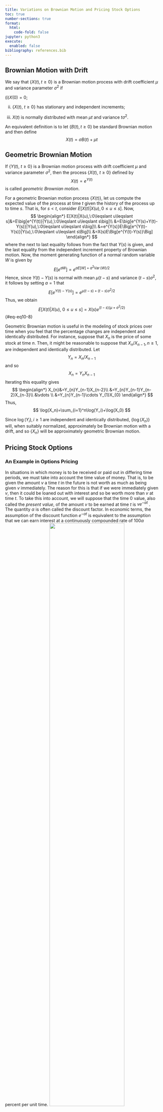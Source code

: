 ```yaml
---
title: Variations on Brownian Motion and Pricing Stock Options
toc: true
number-sections: true
format:
  html:
    code-fold: false
jupyter: python3
execute:
  enabled: false
bibliography: references.bib
---
```


## Brownian Motion with Drift

We say that $\{X(t),t\geqslant0\}$ is a Brownian motion process with drift coefficient $\mu$
and variance parameter $\sigma^2$ if

(i$)X(0)=0;$

(ii) $\{ X( t)$, $t\geqslant 0\}$ has stationary and independent increments;

(iii) $X(t)$ is normally distributed with mean $\mu t$ and variance $t\sigma^2.$

An equivalent definition is to let $\{B(t),t\geqslant0\}$ be standard Brownian motion
and then define
$$
X(t)=\sigma B(t)+\mu t
$$

## Geometric Brownian Motion

If $\left\{Y(t),\:t\geqslant0\right\}$ is a Brownian motion process with drift coefficient $\mu$ and variance
parameter $\sigma^2$, then the process $\{ X( t)$, $t\geqslant 0\}$ defined by
$$
X(t)=e^{Y(t)}
$$
is called *geometric Brownian motion*.

For a geometric Brownian motion process $\{X(t)\}$, let us compute the expected value of the process at time $t$ given the history of the process up to time $s$. That is, for $s<t$, consider $E[X(t)|X(u),0\leqslant u\leqslant s].$ Now,
$$
\begin{align*}
E[X(t)|X(u),\:0\leqslant u\leqslant s]&=E\big[e^{Y(t)}|Y(u),\:0\leqslant u\leqslant s\big]\\
&=E\big[e^{Y(s)+Y(t)-Y(s)}|Y(u),\:0\leqslant u\leqslant s\big]\\
&=e^{Y(s)}E\Big[e^{Y(t)-Y(s)}|Y(u),\:0\leqslant u\leqslant s\Big]\\
&=X(s)E\Big[e^{Y(t)-Y(s)}\Big]
\end{align*}
$$
where the next to last equality follows from the fact that $Y(s)$ is given, and the last equality from the independent increment property of Brownian motion. Now, the moment generating function of a normal random variable $W$ is given by
$$
E[e^{aW}]=e^{aE[W]+a^{2}\operatorname{Var}(W)/2}
$$
Hence, since $Y(t)-Y(s)$ is normal with mean $\mu(t-s)$ and variance $(t-s)\sigma^2$,
it follows by setting $a=1$ that
$$
E\Big[e^{Y(t)-Y(s)}\Big]=e^{\mu(t-s)+(t-s)\sigma^{2}/2}
$$
Thus, we obtain
$$
E[X(t)|X(u),\:0\leqslant u\leqslant s]=X(s)e^{(t-s)(\mu+\sigma^{2}/2)}
$$ {#eq-eq10-8}

Geometric Brownian motion is useful in the modeling of stock prices over time when you feel that the percentage changes are independent and identically distributed. For instance, suppose that $X_n$ is the price of some stock at time $n.$ Then, it might be reasonable to suppose that $X_n/X_{n-1},n\geqslant1$, are independent and identically distributed. Let
$$
Y_n=X_n/X_{n-1}
$$
and so
$$
X_n=Y_nX_{n-1}
$$
Iterating this equality gives
$$
\begin{align*}
X_{n}&=Y_{n}Y_{n-1}X_{n-2}\\
&=Y_{n}Y_{n-1}Y_{n-2}X_{n-3}\\
&\vdots \\
&=Y_{n}Y_{n-1}\cdots Y_{1}X_{0}
\end{align*}
$$
Thus,
$$
\log(X_n)=\sum_{i=1}^n\log(Y_i)+\log(X_0)
$$


Since $\log(Y_i),i\geqslant1$ are independent and identically distributed, $\{\log(X_n)\}$ will, when suitably normalized, approximately be Brownian motion with a drift, and so $\{X_n\}$ will be approximately geometric Brownian motion.

## Pricing Stock Options

### An Example in Options Pricing {#sec-example}

In situations in which money is to be received or paid out in differing time periods, we must take into account the time value of money. That is, to be given the amount $v$ a time $t$ in the future is not worth as much as being given $v$ immediately. The reason for this is that if we were immediately given $v$, then it could be loaned out with interest and so be worth more than $v$ at time $t$. To take this into account, we
will suppose that the time 0 value, also called the *present value*, of the amount $v$
to be earned at time $t$ is $ve^{−αt}$ . The quantity $\alpha$ is often called the discount factor.
In economic terms, the assumption of the discount function $e^{−αt}$ is equivalent to
the assumption that we can earn interest at a continuously compounded rate of
$100\alpha$ percent per unit time.
![](price.png){width=70%}

We will now consider a simple model for pricing an option to purchase a stock
at a future time at a fixed price.

Suppose the present price of a stock is \$100 per unit share, and suppose we
know that after one time period it will be, in present value dollars, either \$200 or
\$50 (see the figure above). It should be noted that the prices at time 1 are the present
value (or time 0) prices. That is, if the discount factor is α, then the actual possible
prices at time 1 are either $200e^\alpha$ or $50e^\alpha$. To keep the notation simple, we will
suppose that all prices given are time 0 prices.

Suppose that for any $y$, at a cost of $cy$, you can purchase at time 0 the option
to buy $y$ shares of the stock at time $1$ at a (time 0) cost of \$150 per share. Thus,
for instance, if you do purchase this option and the stock rises to \$200, then you
would exercise the option at time 1 and realize a gain of \$200 - \$150 = \$50 for
each of the $y$ option units purchased. On the other hand, if the price at time 1 was
\$50, then the option would be worthless at time 1. In addition, at a cost of $100x$
you can purchase $x$ units of the stock at time 0, and this will be worth either $200x$
or $50x$ at time 1.

We will suppose that both $x$ or $y$ can be either positive or negative (or zero).
That is, you can either buy or sell both the stock and the option. For instance, if
$x$ were negative then you would be selling $-x$ shares of the stock, yielding you a
return of $-100x$, and you would then be responsible for buying $-x$ shares of the
stock at time 1 at a cost of either \$200 or \$50 per share.

We are interested in determining the appropriate value of $c$, the unit cost of an
option. Specifically, we will show that unless $c = 50/3$ there will be a combination
of purchases that will always result in a positive gain.

To show this, suppose that at time 0 we
$$
\begin{align*}
&\text{buy } x \text{ units of stock, and} \\
&\text{buy } y \text{ units of options}
\end{align*}
$$
where $x$ and $y$ (which can be either positive or negative) are to be determined.
The value of our holding at time 1 depends on the price of the stock at that time;
and it is given by the following
$$
\text{value} =
\begin{cases}
200x + 50y, & \text{if price is } 200 \\
50x, & \text{if price is } 50
\end{cases}
$$

The preceding formula follows by noting that if the price is 200 then the $x$ units
of the stock are worth $200x$, and the $y$ units of the option to buy the stock at a unit
price of $150$ are worth $(200 − 150)y$. On the other hand, if the stock price is $50$,
then the $x$ units are worth $50x$ and the $y$ units of the option are worthless. Now,
suppose we choose $y$ to be such that the preceding value is the same no matter
what the price at time 1. That is, we choose $y$ so that
$$
200x + 50y = 50x
$$
or
$$
y = -3x
$$
(Note that $y$ has the opposite sign of $x$, and so if $x$ is positive and as a result $x$
units of the stock are purchased at time 0, then $3x$ units of stock options are also
sold at that time. Similarly, if $x$ is negative, then $-x$ units of stock are sold and
$−3x$ units of stock options are purchased at time 0.)

Thus, with $y =−3x$, the value of our holding at time 1 is
$$
\text{value} = 50x
$$
Since the original cost of purchasing $x$ units of the stock and $−3x$ units of options is
$$
\text{original cost} = 100x - 3xc
$$
we see that our gain on the transaction is
$$
\text{gain} = 50x − (100x-3xc) = x(3c - 50)
$$
Thus, if $3c = 50$, then the gain is 0; on the other hand if $3c \ne 50$, we can guarantee
a positive gain (no matter what the price of the stock at time 1) by letting $x$ be
positive when $3c \gt 50$ and letting it be negative when $3c \lt 50$.

For instance, if the unit cost per option is $c = 20$, then purchasing 1 unit of the
stock $(x = 1)$ and simultaneously selling 3 units of the option $(y = -3)$ initially
costs us $100-60 = 40$. However, the value of this holding at time 1 is $50$ whether
the stock goes up to $200$ or down to $50$. Thus, a guaranteed profit of $10$ is attained.
Similarly, if the unit cost per option is $c = 15$, then selling 1 unit of the stock
$(x = −1)$ and buying 3 units of the option $(y = 3)$ leads to an initial gain of
$100 - 45 = 55$. On the other hand, the value of this holding at time 1 is $−50$.
Thus, a guaranteed profit of $5$ is attained.

A sure win betting scheme is called an *arbitrage*. Thus, as we have just seen,
the only option cost $c$ that does not result in an arbitrage is $c = 50/3$.

### The Arbitrage Theorem

Consider an experiment whose set of possible outcomes is $S = \{1, 2, \dots, m\}$. Suppose
that $n$ wagers are available. If the amount $x$ is bet on wager $i$, then the return
$xr_i(j)$ is earned if the outcome of the experiment is $j$. In other words, $r_i (\cdot)$ is the
return function for a unit bet on wager $i$. The amount bet on a wager is allowed to
be either positive or negative or zero.

A betting scheme is a vector $\boldsymbol{x} = (x_1, \dots, x_n)$ with the interpretation that $x_1$
is bet on wager $1$, $x_2$ on wager $2$, . . . , and $x_n$ on wager $n$. If the outcome of the
experiment is $j$, then the return from the betting scheme $\boldsymbol{x}$ is
$$
\text{return from } \boldsymbol{x} = \sum_{i=1}^n x_ir_i(j)
$$

The following theorem states that either there exists a probability vector $\boldsymbol{p} =
(p_1, \dots, p_m)$ on the set of possible outcomes of the experiment under which each
of the wagers has expected return 0, or else there is a betting scheme that guarantees
a positive win.

:::{#thm-thm1}
(The Arbitrage Theorem) Exactly one of the following is true:
Either

(i) there exists a probability vector $\boldsymbol{p} = (p_1, \dots, p_m)$ for which
$$
\sum_{j=1}^m p_j r_i(j) = 0,\quad \text{for all }i=1,\dots,n
$$
or
(ii) there exists a betting scheme $\boldsymbol{x} = (x_1, \dots, x_n)$ for which
$$
\sum_{i=1}^n x_i r_i(j) \gt 0,\quad \text{for all }j=1,\dots,m
$$
:::
In other words, if $X$ is the outcome of the experiment, then the arbitrage theorem
states that either there is a probability vector $\boldsymbol{p}$ for X such that
$$
E_{\boldsymbol{p}}[r_i(X)] = 0, \quad \text{ for all  } i = 1, \dots, n
$$
or else there is a betting scheme that leads to a sure win.

:::{#rem-rem1}
This theorem is a consequence of the (linear algebra) theorem of the
separating hyperplane, which is often used as a mechanism to prove the duality
theorem of linear programming.

The theory of linear programming can be used to determine a betting strategy
that guarantees the greatest return. Suppose that the absolute value of the amount
bet on each wager must be less than or equal to 1. To determine the vector $x$ that
yields the greatest guaranteed win—call this win $v$—we need to choose $\boldsymbol{x}$ and $v$
so as to maximize $v$, subject to the constraints
$$
\begin{align*}
\sum_{i=1}^n x_ir_i(j) &\ge v, \quad \text{ for }j =1,\dots,m \\
-1 \le x_i &\le 1, \quad i=1,\dots,n
\end{align*}
$$
This optimization problem is a linear program and can be solved by standard
techniques (such as by using the simplex algorithm). The arbitrage theorem yields
that the optimal $v$ will be positive unless there is a probability vector $\boldsymbol{p}$ for which
$\sum_{j=1}^m p_j r_i(j ) = 0$ for all $i=1,\dots,n$.
:::

:::{#exm-exa1}
In some situations, the only types of wagers allowed are to
choose one of the outcomes $i, i = 1,\dots, m$, and bet that $i$ is the outcome of the
experiment. The return from such a bet is often quoted in terms of "odds". If the
odds for outcome $i$ are $o_i$ (often written as "$o_i$ to $1$") then a 1 unit bet will return
$o_i$ if the outcome of the experiment is $i$ and will return $-1$ otherwise. That is,
$$
r_i(j) = 
\begin{cases}
o_i, & \text{ if } j=i \\
-1 & \text{ otherwise }
\end{cases}
$$
Suppose the odds $o_1, \dots, o_m$ are posted. In order for there not to be a sure win
there must be a probability vector $\boldsymbol{p} = (p_1, \dots, p_m)$ such that
$$
0 \equiv E_{\boldsymbol{p}}[r_i(X)] = o_ip_i - (1-p_i)
$$
That is, we must have
$$
p_i = \frac{1}{1+o_i}
$$
Since the $p_i$ must sum to 1, this means that the condition for there not to be an
arbitrage is that
$$
\sum_{i=1}^m (1+o_i)^{-1} = 1
$$
Thus, if the posted odds are such that $\sum_{i=1}^m (1+o_i)^{-1} \ne 1$, then a sure win is possible.
For instance, suppose there are three possible outcomes and the odds are as follows:
$$
\begin{array}{c}
\text{Outcome} & \text{Odds} \\
1 & 1 \\
2 & 2 \\
3 & 3
\end{array}
$$
That is, the odds for outcome 1 are 1 − 1, the odds for outcome 2 are 2 − 1, and
that for outcome 3 are 3−1. Since
$$
\frac{1}{2} + \frac{1}{3} + \frac{1}{4} \gt 1
$$
a sure win is possible. One possibility is to bet \$-1 on outcome 1 (and so you
either win 1 if the outcome is not 1 and lose 1 if the outcome is 1) and bet $-0.7$
on outcome 2, and $-0.5$ on outcome 3. If the experiment results in outcome 1,
then we win $-1 + 0.7 + 0.5 = 0.2$; if it results in outcome 2, then we win $1 -
1.4+0.5 = 0.1$; if it results in outcome 3, then we win $1+0.7-1.5 = 0.2$. Hence,
in all cases we win a positive amount.
:::

:::{#rem-rem2}
If $\sum_{i} (1+o_i)^{-1} \ne 1$, then the betting scheme
$$
x_i = \frac{(1+o_i)^{-1}}{1 - \sum_{i} (1+o_i)^{-1}}, \quad i=1,\dots,n
$$
will always yield a gain of exactly 1.
:::

:::{#exm-exa2}
Let us reconsider the option pricing example of the previous
section, where the initial price of a stock is 100 and the present value of the price
at time 1 is either 200 or 50. At a cost of $c$ per share we can purchase at time 0
the option to buy the stock at time 1 at a present value price of 150 per share. The
problem is to set the value of $c$ so that no sure win is possible.

In the context of this section, the outcome of the experiment is the value of
the stock at time 1. Thus, there are two possible outcomes. There are also two
different wagers: to buy (or sell) the stock, and to buy (or sell) the option. By
the arbitrage theorem, there will be no sure win if there is a probability vector
$(p, 1-p)$ that makes the expected return under both wagers equal to 0.

Now, the return from purchasing 1 unit of the stock is
$$
\text{return}=
\begin{cases}
200-100=100,&\text{if the price is 200 at time 1}\\
50-100=-50,&\text{if the price is 50 at time 1}
\end{cases}
$$
Hence, if $p$ is the probability that the price is 200 at time 1, then
$$
E[\mathrm{return}]=100p-50(1-p)
$$
Setting this equal to 0 yields that
$$
p=\frac{1}{3}
$$
That is, the only probability vector $(p,1-p)$ for which wager 1 yields an expected return 0 is the vector $(\frac{1}{3},\frac{2}{3}).$

Now, the return from purchasing one share of the option is
$$
\text{return}=
\begin{cases}50-c,&\text{if price is 200}\\[2ex]-c,&\text{if price is 50}
\end{cases}
$$
Hence, the expected return when $p=\frac{1}{3}$ is
$$
\begin{align*}
E[\mathrm{return}]&=(50-c)\frac{1}{3}-c\frac{2}{3}\\
&=\frac{50}{3}-c
\end{align*}
$$
Thus, it follows from the arbitrage theorem that the only value of $c$ for which there will not be a sure win is $c=\frac{50}{3}$, which verifies the result of @sec-example.
:::

## The Black-Scholes Option Pricing Formula

Suppose the present price of a stock is $X(0)=x_0$, and let $X(t)$ denote its price at time $t.$ Suppose we are interested in the stock over the time interval 0 to $T.$ Assume that the discount factor is $\alpha$ (equivalently, the interest rate is $100\alpha$ percent compounded continuously), and so the present value of the stock price at time $t$ is $e^{-\alpha t}X(t).$

We can regard the evolution of the price of the stock over time as our experiment, and thus the outcome of the experiment is the value of the function $X(t)$, $0\leqslant t\leqslant T.$ The types of wagers available are that for any $s<t$ we can observe the process for a time $s$ and then buy (or sell) shares of the stock at price $X(s)$ and then sell (or buy) these shares at time $t$ for the price $X(t).$ In addition, we will suppose that we may purchase any of $N$ different options at time 0. Option $i$, costing $c_i$ per share, gives us the option of purchasing shares of the stock at time $t_i$ for the fixed price of $K_i$ per share, $i=1,\ldots,N.$

Suppose we want to determine values of the $c_i$ for which there is no betting strategy that leads to a sure win. Assuming that the arbitrage theorem can be generalized (to handle the preceding situation, where the outcome of the experiment is a function), it follows that there will be no sure win if and only if there exists a probability measure over the set of outcomes under which all of the wagers have expected return 0. Let P be a probability measure on the set of outcomes. Consider first the wager of observing the stock for a time s and then purchasing (or selling) one share with the intention of selling (or purchasing) it at time $t, 0\leqslant s<t\leqslant T.$ The present value of the amount paid for the stock is $e^{-\alpha sX(s)}$, whereas the present value of the amount received is $e^{-\alpha tX(t)}.$ Hence, in order for the expected return of this wager to be 0 when $P$ is the probability measure on $X(t),0\leqslant t\leqslant T$, we must have that
$$
E_{\mathbf{P}}[e^{-\alpha t}X(t)|X(u),0\leqslant u\leqslant s]=e^{-\alpha s}X(s)
$$ {#eq-eq10-9}

Consider now the wager of purchasing an option. Suppose the option gives us the right to buy one share of the stock at time $t$ for a price $K.$ At time $t$, the worth of this option will be as follows:
$$
\text{worth of option at time}\:t=
\begin{cases}
X(t)-K,&\quad\text{if}\:X(t)\geqslant K\\
0,&\quad\text{if}\:X(t)<K
\end{cases}
$$
That is, the time $t$ worth of the option is $(X(t)-K)^+.$ Hence, the present value of the worth of the option is $e^{-\alpha t}\left(X\left(t\right)-K\right)^+.$ If $c$ is the (time 0) cost of the option, we see that, in order for purchasing the option to have expected (present value) return 0, we must have that
$$
E_\mathbf{P}[e^{-\alpha t}(X(t)-K)^+]=c
$$ {#eq-eq10-10}

By the arbitrage theorem, if we can find a probability measure P on the set of outcomes that satisfies @eq-eq10-9, then if $c$, the cost of an option to purchase one share at time $t$ at the fixed price $K$ , is as given in @eq-eq10-10, then no arbitrage is possible. On the other hand, if for given prices $c_i, i=1,\ldots,N$, there is no probability measure P that satisfies both @eq-eq10-9 and the equality
$$
c_{i}=E_{\mathbf{P}}[e^{-\alpha t_{i}}(X(t_{i})-K_{i})^{+}],\quad i=1,\ldots,N
$$
then a sure win is possible.

We will now present a probability measure P on the outcome $X(t),0\leqslant t\leqslant T$,
that satisfies @eq-eq10-9.

Suppose that
$$
X(t)=x_0e^{Y(t)}
$$
where $\{Y(t),t\geqslant0\}$ is a Brownian motion process with drift coefficient $\mu$ and variance parameter $\sigma^2.$ That is, $\{X(t),t\geqslant0\}$ is a geometric Brownian motion process. From @eq-eq10-8 we have that, for $s\lt t$,
$$
E[X(t)|X(u),0\leqslant u\leqslant s]=X(s)e^{(t-s)(\mu+\sigma^{2}/2)}
$$
Hence, if we choose $\mu$ and $\sigma^2$ so that
$$
\mu+\sigma^2/2=\alpha
$$
then @eq-eq10-9 will be satisfied. That is, by letting P be the probability measure governing the stochastic process $\{x_0e^{Y(t)}, 0\leqslant t\leqslant T\}$, where $\{Y(t)\}$ is Brownian motion with drift parameter $\mu$ and variance parameter $\sigma^2$, and where $\mu+\sigma^2/2=\alpha$, @eq-eq10-9 is satisfied.

It follows from the preceding that if we price an option to purchase a share of
the stock at time $t$ for a fixed price $K$ by
$$
c=E_{\mathbf{P}}[e^{-\alpha t}(X(t)-K)^{+}]
$$
then no arbitrage is possible. Since $X(t)=x_0e^{Y(t)}$, where $Y(t)$ is normal with
mean $\mu t$ and variance $t\sigma^2$,we see that
$$
\begin{align*}
ce^{\alpha t}&=\int_{-\infty}^{\infty}(x_{0}e^{y}-K)^{+}\frac{1}{\sqrt{2\pi t\sigma^{2}}}e^{-(y-\mu t)^{2}/2t\sigma^{2}}\:dy\\
&=\int_{\log(K/x_{0})}^{\infty}(x_{0}e^{y}-K)\frac{1}{\sqrt{2\pi t\sigma^{2}}}e^{-(y-\mu t)^{2}/2t\sigma^{2}}\:dy
\end{align*}
$$
Making the change of variable $w=(y-\mu t)/(\sigma t^{1/2})$ yields
$$
ce^{\alpha t}=x_{0}e^{\mu t}\frac{1}{\sqrt{2\pi}}\int_{a}^{\infty}e^{\sigma w\sqrt{t}}e^{-w^{2}/2}\:dw-K\frac{1}{\sqrt{2\pi}}\int_{a}^{\infty}e^{-w^{2}/2}\:dw
$$ {#eq-eq10-11}
where
$$
a=\frac{\log(K/x_0)-\mu t}{\sigma\sqrt{t}}
$$
Now,
$$
\begin{align*}
\frac{1}{\sqrt{2\pi}}\int_{a}^{\infty}e^{\sigma w\sqrt{t}}e^{-w^{2}/2}\:dw&=e^{t\sigma^{2}/2}\frac{1}{\sqrt{2\pi}}\int_{a}^{\infty}e^{-(w-\sigma\sqrt{t})^{2}/2}\:dw\\
&=e^{t\sigma^{2}/2}P\{N(\sigma\sqrt{t},1)\geqslant a\}\\
&=e^{t\sigma^{2}/2}P\{N(0,1)\geqslant a-\sigma\sqrt{t}\}\\
&=e^{t\sigma^{2}/2}P\{N(0,1)\leqslant-(a-\sigma\sqrt{t})\}\\
&=e^{t\sigma^{2}/2}\phi\left(\sigma\sqrt{t}-a\right)
\end{align*}
$$
where $N(m,v)$ is a normal random variable with mean $m$ and variance $v$, and $\phi$
is the standard normal distribution function.

Thus, we see from @eq-eq10-11 that
$$
ce^{\alpha t}=x_{0}e^{\mu t+\sigma^{2}t/2}\phi\big(\sigma\sqrt{t}-a\big)-K\phi(-a)
$$
Using that
$$
\mu+\sigma^2/2=\alpha
$$
and letting $b=-a$, we can write this as follows:
$$
c=x_0\phi\big(\sigma\sqrt{t}+b\big)-Ke^{-\alpha t}\phi(b)
$$ {#eq-eq10-12}
where
$$
b=\frac{\alpha t-\sigma^2t/2-\log(K/x_0)}{\sigma\sqrt{t}}
$$

The option price formula given by @eq-eq10-12 depends on the initial price of the stock $x_0$, the option exercise time $t$, the option exercise price $K$, the discount (or interest rate) factor $\alpha$, and the value $\sigma^2.$ Note that for any value of $\sigma^2$, if the options are priced according to the formula of @eq-eq10-12 then no arbitrage is possible. However, as many people believe that the price of a stock actually follows a geometric Brownian motion—that is, $X(t)=x_0e^{Y(t)}$ where $Y(t)$ is Brownian motion with parameters $\mu$ and $\sigma^2—$it has been suggested that it is natural to price the option according to the formula @eq-eq10-12 with the parameter $\sigma^2$ taken equal to the estimated value (see the remark that follows) of the variance parameter under the assumption of a geometric Brownian motion model. When this is done, the formula @eq-eq10-12 is known as the Black-Scholes option cost valuation. It is interesting that this valuation does not depend on the value of the drift parameter $\mu$ but only on the variance parameter $\sigma^2.$

If the option itself can be traded, then the formula of @eq-eq10-12 can be used to set its price in such a way so that no arbitrage is possible. If at time $s$ the price of the stock is $X(s)=x_s$, then the price of a $(t,K)$ option—that is, an option to purchase one unit of the stock at time $t$ for a price $K$—should be set by replacing $t$ by $t-s$ and $x_0$ by $x_s$ in @eq-eq10-12.

:::{#rem-rem2}
If we observe a Brownian motion process with variance parameter $\sigma^2$
over any time interval, then we could theoretically obtain an arbitrarily precise
estimate of $\sigma^2.$ For suppose we observe such a process $\{Y(s)\}$ for a time $t.$
Then, for fixed $h$, let $N=[t/h]$ and set
$$
\begin{align*}
&W_{1}=Y(h)-Y(0),\\
&W_{2}=Y(2h)-Y(h),\\
&\vdots \\
&W_{N}=Y(Nh)-Y(Nh-h)
\end{align*}
$$
Then random variables $W_1,\ldots,W_N$ are independent and identically distributed normal random variables having variance $h\sigma^{\dot{2}}.$ We now use the fact that $(N-1)S^2/(\sigma^2h)$ has a chi-squared distribution with $N-1$ degrees of freedom, where $S^2$ is the sample variance defined by
$$
S^2=\sum_{i=1}^N(W_i-\overline{W})^2/(N-1)
$$
Since the expected value and variance of a chi-squared with $k$ degrees of freedom
are equal to $k$ and $2k$, respectively, we see that
$$
E[(N-1)S^2/(\sigma^2h)]=N-1
$$
and
$$
\mathrm{Var}[(N-1)S^2/(\sigma^2h)]=2(N-1)
$$
From this, we see that
$$
E[S^2/h]=\sigma^2
$$
and
$$
\mathrm{Var}[S^{2}/h]=2\sigma^{4}/(N-1)
$$
Hence, as we let $h$ become smaller (and so $N=[t/h]$ becomes larger) the variance of the unbiased estimator of $\sigma^2$ becomes arbitrarily small.
:::


